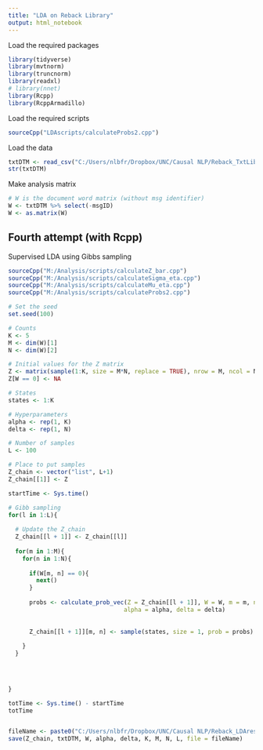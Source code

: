 ```yaml
---
title: "LDA on Reback Library"
output: html_notebook
---
```


Load the required packages
```r
library(tidyverse)
library(mvtnorm)
library(truncnorm)
library(readxl)
# library(nnet)
library(Rcpp)
library(RcppArmadillo)
```

Load the required scripts
```r
sourceCpp("LDAscripts/calculateProbs2.cpp")
```

Load the data
```r
txtDTM <- read_csv("C:/Users/nlbfr/Dropbox/UNC/Causal NLP/Reback_TxtLibrary/RebackDTM.csv")
str(txtDTM)
```

Make analysis matrix
```r
# W is the document word matrix (without msg identifier)
W <- txtDTM %>% select(-msgID)
W <- as.matrix(W)

```

## Fourth attempt (with Rcpp)

Supervised LDA using Gibbs sampling
```r
sourceCpp("M:/Analysis/scripts/calculateZ_bar.cpp")
sourceCpp("M:/Analysis/scripts/calculateSigma_eta.cpp")
sourceCpp("M:/Analysis/scripts/calculateMu_eta.cpp")
sourceCpp("M:/Analysis/scripts/calculateProbs2.cpp")
```

```r
# Set the seed
set.seed(100)   

# Counts
K <- 5
M <- dim(W)[1]
N <- dim(W)[2]

# Initial values for the Z matrix
Z <- matrix(sample(1:K, size = M*N, replace = TRUE), nrow = M, ncol = N)
Z[W == 0] <- NA

# States
states <- 1:K

# Hyperparameters
alpha <- rep(1, K)
delta <- rep(1, N)

# Number of samples
L <- 100

# Place to put samples
Z_chain <- vector("list", L+1)
Z_chain[[1]] <- Z

startTime <- Sys.time() 

# Gibb sampling
for(l in 1:L){
  
  # Update the Z_chain
  Z_chain[[l + 1]] <- Z_chain[[l]]
  
  for(m in 1:M){
    for(n in 1:N){
      
      if(W[m, n] == 0){
        next()
      }
      
      probs <- calculate_prob_vec(Z = Z_chain[[l + 1]], W = W, m = m, n = n, K = K,
                                 alpha = alpha, delta = delta)
      
      
      Z_chain[[l + 1]][m, n] <- sample(states, size = 1, prob = probs)
      
    }
  }

  

  
}

totTime <- Sys.time() - startTime
totTime


fileName <- paste0("C:/Users/nlbfr/Dropbox/UNC/Causal NLP/Reback_LDAresults/LDA", K, ".R")
save(Z_chain, txtDTM, W, alpha, delta, K, M, N, L, file = fileName)



```
